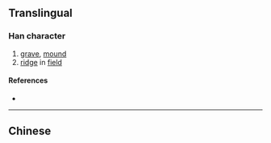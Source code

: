 {{also|壟}}
{{character info/new}}
==Translingual==

===Han character===
{{Han char|rn=32|rad=土|as=05|sn=8|four=|canj=IPG,XIPG|ids=⿱龙土}}

# [[grave]], [[mound]]
# [[ridge]] in [[field]]

====References====
* {{Han ref|kx=0227.271|hdz=10430.060|uh=5784|ud=22404}}

----

==Chinese==
{{zh-see|壟}}